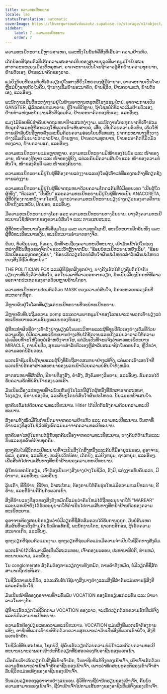 ```yaml
---
title: ຄວາມທະເຍີທະຍານ
locale: lao
statusTranslation: automatic
coverImage: https://lhvmrqwrcowdvduuaukz.supabase.co/storage/v1/object/public/strapi-uploads/small_cover-educacion-fundamental.webp-2d51a7828a2b1309555be27f7e2a61a0.webp
sidebar:
    label: 7. ຄວາມທະເຍີທະຍານ
    order: 7
---
```

ຄວາມທະເຍີທະຍານມີຫຼາຍສາເຫດ, ແລະໜຶ່ງໃນນັ້ນກໍ່ຄືສິ່ງທີ່ເອີ້ນວ່າ ຄວາມຢ້ານກົວ.

ເດັກນ້ອຍທີ່ຖ່ອມຕົວທີ່ເຮັດຄວາມສະອາດເກີບຂອງສຸພາບບຸລຸດທີ່ພາກພູມໃຈໃນສວນສາທາລະນະຂອງເມືອງທີ່ຫລູຫລາ, ອາດຈະກາຍເປັນໂຈນຖ້າລາວຮູ້ສຶກຢ້ານຄວາມທຸກຍາກ, ຢ້ານຕົວເອງ, ຢ້ານອະນາຄົດຂອງລາວ.

ແມ່ຍິງນ້ອຍທີ່ຖ່ອມຕົວທີ່ເຮັດວຽກຢູ່ໃນສາງທີ່ຍິ່ງໃຫຍ່ຂອງຜູ້ມີອໍານາດ, ອາດຈະກາຍເປັນໂຈນຫຼືແມ່ຍິງຂາຍຕົວໃນຄືນ, ຖ້ານາງເລີ່ມຢ້ານອະນາຄົດ, ຢ້ານຊີວິດ, ຢ້ານຄວາມແກ່, ຢ້ານຕົວເອງ, ແລະອື່ນໆ.

ພະນັກງານເສີບທີ່ສະຫງ່າງາມຢູ່ໃນຮ້ານອາຫານຫລູຫລືໂຮງແຮມໃຫຍ່, ອາດຈະກາຍເປັນ GANSTER, ຜູ້ລັກລອບທະນາຄານ, ຫຼືໂຈນທີ່ດີຫຼາຍ, ຖ້າໂຊກບໍ່ດີທີ່ລາວເລີ່ມຢ້ານຕົວເອງ, ຢ້ານຕໍາແໜ່ງພະນັກງານເສີບທີ່ຖ່ອມຕົວ, ຢ້ານອະນາຄົດຂອງຕົນເອງ, ແລະອື່ນໆ.

ແມງໄມ້ນ້ອຍທີ່ບໍ່ສໍາຄັນປາດຖະຫນາທີ່ຈະສະຫງ່າງາມ. ພະນັກງານໂຕະທຸກຍາກທີ່ເຂົ້າຮ່ວມກັບລູກຄ້າແລະຜູ້ທີ່ສະແດງໃຫ້ພວກເຮົາເຫັນສາຍຄໍ, ເສື້ອ, ເກີບດ້ວຍຄວາມອົດທົນ, ເຮັດໃຫ້ການເຄົາລົບນັບຖືຫຼາຍຄັ້ງແລະຍິ້ມດ້ວຍຄວາມອ່ອນໂຍນທີ່ເສແສງ, ປາດຖະຫນາບາງສິ່ງບາງຢ່າງເພີ່ມເຕີມເພາະວ່າລາວຢ້ານ, ຢ້ານຫຼາຍ, ຢ້ານຄວາມທຸກຍາກ, ຢ້ານອະນາຄົດທີ່ມືດມົວຂອງລາວ, ຢ້ານຄວາມແກ່, ແລະອື່ນໆ.

ຄວາມທະເຍີທະຍານແມ່ນຫຼາກຫຼາຍ. ຄວາມທະເຍີທະຍານມີໜ້າຂອງໄພ່ພົນ ແລະ ໜ້າຂອງມານ, ໜ້າຂອງຜູ້ຊາຍ ແລະ ໜ້າຂອງຜູ້ຍິງ, ແຕ່ລະຄົນມີຄວາມສົນໃຈ ແລະ ໜ້າຂອງຄວາມບໍ່ສົນໃຈ, ໜ້າຂອງຄົນດີ ແລະ ໜ້າຂອງຄົນບາບ.

ຄວາມທະເຍີທະຍານມີຢູ່ໃນຜູ້ທີ່ຕ້ອງການແຕ່ງງານແລະຢູ່ໃນຜູ້ເກົ່າແກ່ທີ່ແຂງກະດ້າງທີ່ກຽດຊັງການແຕ່ງງານ.

ຄວາມທະເຍີທະຍານມີຢູ່ໃນຜູ້ທີ່ປາດຖະຫນາດ້ວຍຄວາມໂກດແຄ້ນທີ່ບໍ່ມີຂອບເຂດ "ເປັນຜູ້ໃດຜູ້ໜຶ່ງ", "ຕົວເລກ", "ປີນຂຶ້ນ" ແລະຄວາມທະເຍີທະຍານມີຢູ່ໃນຜູ້ທີ່ກາຍເປັນ ANACORETA, ຜູ້ທີ່ບໍ່ຕ້ອງການຫຍັງຈາກໂລກນີ້, ເພາະວ່າຄວາມທະເຍີທະຍານພຽງຢ່າງດຽວຂອງລາວຄືການເຂົ້າເຖິງສະຫວັນ, ປົດປ່ອຍ, ແລະອື່ນໆ.

ມີຄວາມທະເຍີທະຍານທາງໂລກ ແລະ ຄວາມທະເຍີທະຍານທາງວິນຍານ. ບາງຄັ້ງຄວາມທະເຍີທະຍານໃຊ້ໜ້າກາກຂອງຄວາມບໍ່ສົນໃຈ ແລະ ການເສຍສະລະ.

ຜູ້ທີ່ບໍ່ທະເຍີທະຍານໂລກທີ່ເສື່ອມໂຊມ ແລະ ຄວາມທຸກໂຊກນີ້, ທະເຍີທະຍານອີກອັນໜຶ່ງ ແລະ ຜູ້ທີ່ບໍ່ທະເຍີທະຍານເງິນ, ທະເຍີທະຍານອຳນາດທາງຈິດ.

ຂ້ອຍ, ຕົວຂ້ອຍເອງ, ຕົວເອງ, ຮັກທີ່ຈະເຊື່ອງຄວາມທະເຍີທະຍານ, ເອົາມັນເຂົ້າໄປໃນຊ່ອງຫວ່າງທີ່ລັບທີ່ສຸດຂອງຈິດໃຈ ແລະເວົ້າຫຼັງຈາກນັ້ນ: "ຂ້ອຍບໍ່ທະເຍີທະຍານຫຍັງເລີຍ", "ຂ້ອຍຮັກເພື່ອນມະນຸດຂອງຂ້ອຍ", "ຂ້ອຍເຮັດວຽກໂດຍບໍ່ສົນໃຈຜົນປະໂຫຍດສໍາລັບຜົນປະໂຫຍດຂອງສິ່ງມີຊີວິດທັງຫມົດ."

THE POLITICIAN FOX ແລະຜູ້ທີ່ຮູ້ທຸກສິ່ງທຸກຢ່າງ, ບາງຄັ້ງເຮັດໃຫ້ຝູງຊົນຕົກໃຈກັບວຽກງານທີ່ເບິ່ງຄືວ່າບໍ່ສົນໃຈ, ແຕ່ໃນເວລາທີ່ລາວອອກຈາກວຽກ, ມັນເປັນເລື່ອງປົກກະຕິທີ່ລາວອອກຈາກປະເທດຂອງລາວດ້ວຍຫຼາຍລ້ານໂດລາ.

ຄວາມທະເຍີທະຍານປອມຕົວດ້ວຍ MASK ຂອງຄວາມບໍ່ສົນໃຈ, ມັກຈະຫລອກລວງຄົນທີ່ສະຫລາດທີ່ສຸດ.

ມີຫຼາຍຄົນຢູ່ໃນໂລກທີ່ພຽງແຕ່ທະເຍີທະຍານທີ່ຈະບໍ່ທະເຍີທະຍານ.

ມີຫຼາຍຄົນທີ່ປະຖິ້ມຄວາມ pomp ແລະຄວາມພາກພູມໃຈຂອງໂລກເພາະວ່າພວກເຂົາພຽງແຕ່ທະເຍີທະຍານຄວາມສົມບູນແບບຂອງຕົນເອງ.

ຜູ້ທີ່ກະທໍາຜິດທີ່ຍ່າງເຂົ່າລົງຢ່າງພຽງພໍໃນພຣະວິຫານແລະຜູ້ທີ່ທຸບຕີຕົວເອງຢ່າງເຕັມທີ່ດ້ວຍຄວາມເຊື່ອ, ບໍ່ມີຄວາມທະເຍີທະຍານຢ່າງເຫັນໄດ້ຊັດເຈນແລະເຖິງແມ່ນວ່າລາວໃຫ້ຄວາມຟุ่มເຟືອຍທີ່ຈະໃຫ້ໂດຍບໍ່ເອົາຫຍັງຈາກໃຜ, ແຕ່ມັນເປັນທີ່ຈະແຈ້ງວ່າລາວທະເຍີທະຍານ MIRACLE, ການປິ່ນປົວ, ສຸຂະພາບສໍາລັບຕົວເອງຫຼືສໍາລັບສະມາຊິກໃນຄອບຄົວ, ຫຼືດີກວ່າ, ຄວາມລອດນິລັນດອນ.

ພວກເຮົາຊົມເຊີຍຜູ້ຊາຍແລະຜູ້ຍິງທີ່ນັບຖືສາດສະຫນາຢ່າງແທ້ຈິງ, ແຕ່ພວກເຮົາເສຍໃຈທີ່ພວກເຂົາບໍ່ຮັກສາສາດສະຫນາຂອງພວກເຂົາດ້ວຍຄວາມບໍ່ສົນໃຈທັງຫມົດ.

ສາດສະຫນາທີ່ສັກສິດ, ນິກາຍທີ່ສູງສົ່ງ, ຄໍາສັ່ງ, ສັງຄົມທາງວິນຍານ, ແລະອື່ນໆ. ສົມຄວນໄດ້ຮັບຄວາມຮັກທີ່ບໍ່ສົນໃຈຂອງພວກເຮົາ.

ມັນເປັນເລື່ອງແປກຫຼາຍທີ່ຈະພົບເຫັນຢູ່ໃນໂລກນີ້ຜູ້ໃດຜູ້ຫນຶ່ງທີ່ຮັກສາສາດສະຫນາ, ໂຮງຮຽນ, ນິກາຍຂອງຕົນ, ແລະອື່ນໆໂດຍບໍ່ສົນໃຈຜົນປະໂຫຍດ. ນັ້ນແມ່ນຫນ້າເສຍໃຈ.

ທຸກຄົນເຕັມໄປດ້ວຍຄວາມທະເຍີທະຍານ. Hitler ໄດ້ເປີດຕົວສົງຄາມດ້ວຍຄວາມທະເຍີທະຍານ.

ສົງຄາມທັງໝົດມີຕົ້ນກຳເນີດມາຈາກຄວາມຢ້ານກົວ ແລະ ຄວາມທະເຍີທະຍານ. ບັນຫາທີ່ຮ້າຍແຮງທີ່ສຸດໃນຊີວິດທັງໝົດແມ່ນມາຈາກຄວາມທະເຍີທະຍານ.

ທຸກຄົນອາໄສຢູ່ໃນການຕໍ່ສູ້ກັບທຸກຄົນເນື່ອງຈາກຄວາມທະເຍີທະຍານ, ບາງຄົນຕໍ່ຕ້ານກັນແລະກັນແລະທຸກຄົນຕໍ່ຕ້ານທຸກຄົນ.

ທຸກໆຄົນໃນຊີວິດທະເຍີທະຍານທີ່ຈະເປັນສິ່ງໃດສິ່ງຫນຶ່ງແລະຄົນທີ່ມີອາຍຸແນ່ນອນ, ຄູອາຈານ, ພໍ່ແມ່, ຄູສອນ, ແລະອື່ນໆ. ກະຕຸ້ນເດັກນ້ອຍ, ເດັກຍິງ, ແມ່ຍິງຫນຸ່ມ, ຊາວຫນຸ່ມ, ແລະອື່ນໆ. ເພື່ອສືບຕໍ່ໄປຕາມເສັ້ນທາງທີ່ຫນ້າຢ້ານຂອງຄວາມທະເຍີທະຍານ.

ຜູ້ໃຫຍ່ບອກນັກຮຽນ, ເຈົ້າຕ້ອງເປັນບາງສິ່ງບາງຢ່າງໃນຊີວິດ, ຮັ່ງມີ, ແຕ່ງງານກັບຄົນລວຍ, ມີອໍານາດ, ແລະອື່ນໆ. ແລະອື່ນໆ.

ລຸ້ນເກົ່າ, ທີ່ຂີ້ຮ້າຍ, ຂີ້ຮ້າຍ, ລ້າສະໄຫມ, ຕ້ອງການໃຫ້ຄົນຮຸ່ນໃຫມ່ມີຄວາມທະເຍີທະຍານ, ຂີ້ຮ້າຍ, ແລະຂີ້ຮ້າຍຄືກັນກັບພວກເຂົາ.

ສິ່ງທີ່ຮ້າຍແຮງທີ່ສຸດຂອງສິ່ງທັງຫມົດນີ້ແມ່ນວ່າຄົນໃຫມ່ໄດ້ຖືກອະນຸຍາດໃຫ້ "MAREAR" ແລະພວກເຂົາຍັງໄດ້ຮັບອະນຸຍາດໃຫ້ດໍາເນີນໄປຕາມເສັ້ນທາງທີ່ຫນ້າຢ້ານກົວຂອງຄວາມທະເຍີທະຍານ.

ຄູອາຈານຕ້ອງສອນນັກຮຽນວ່າບໍ່ມີວຽກທີ່ຊື່ສັດສົມຄວນໄດ້ຮັບການດູຖູກ, ມັນບໍ່ສົມເຫດສົມຜົນທີ່ຈະເບິ່ງຂ້າມຄົນຂັບລົດແທັກຊີ່, ພະນັກງານໂຕະ, ຊາວກະສິກອນ, ຜູ້ເຮັດຄວາມສະອາດເກີບ, ແລະອື່ນໆ.

ທຸກໆວຽກທີ່ຖ່ອມຕົວແມ່ນງາມ. ທຸກໆວຽກທີ່ຖ່ອມຕົວແມ່ນມີຄວາມຈໍາເປັນໃນຊີວິດທາງສັງຄົມ.

ພວກເຮົາບໍ່ໄດ້ເກີດມາເພື່ອເປັນວິສະວະກອນ, ເຈົ້າຄອງນະຄອນ, ປະທານາທິບໍດີ, ທ່ານຫມໍ, ທະນາຍຄວາມ, ແລະອື່ນໆ.

ໃນ conglomerate ສັງຄົມຕ້ອງການວຽກງານທັງຫມົດ, ການຄ້າທັງຫມົດ, ບໍ່ມີວຽກທີ່ຊື່ສັດສາມາດຖືກປະຕິເສດ.

ໃນຊີວິດການປະຕິບັດ, ແຕ່ລະຄົນຮັບໃຊ້ບາງສິ່ງບາງຢ່າງແລະສິ່ງທີ່ສໍາຄັນແມ່ນການຮູ້ສິ່ງທີ່ແຕ່ລະຄົນຮັບໃຊ້.

ມັນເປັນໜ້າທີ່ຂອງຄູອາຈານທີ່ຈະຄົ້ນພົບ VOCATION ຂອງນັກຮຽນແຕ່ລະຄົນ ແລະ ນຳພາລາວໃນທາງນັ້ນ.

ຜູ້ທີ່ຈະເຮັດວຽກໃນຊີວິດຕາມ VOCATION ຂອງລາວ, ຈະເຮັດວຽກດ້ວຍຄວາມຮັກທີ່ແທ້ຈິງແລະບໍ່ມີຄວາມທະເຍີທະຍານ.

ຄວາມຮັກຕ້ອງປ່ຽນແທນຄວາມທະເຍີທະຍານ. VOCATION ແມ່ນສິ່ງທີ່ພວກເຮົາຕ້ອງການແທ້ໆ, ອາຊີບທີ່ພວກເຮົາປະຕິບັດດ້ວຍຄວາມສຸກເພາະວ່າມັນເປັນສິ່ງທີ່ພວກເຮົາພໍໃຈ, ສິ່ງທີ່ພວກເຮົາຮັກ.

ໃນຊີວິດທີ່ທັນສະໄຫມ, ໂຊກບໍ່ດີ, ຜູ້ຄົນເຮັດວຽກດ້ວຍຄວາມບໍ່ພໍໃຈແລະດ້ວຍຄວາມທະເຍີທະຍານເພາະວ່າພວກເຂົາປະຕິບັດວຽກທີ່ບໍ່ສອດຄ່ອງກັບອາຊີບຂອງພວກເຂົາ.

ເມື່ອຄົນເຮົາເຮັດວຽກໃນສິ່ງທີ່ເຂົາເຈົ້າມັກ, ໃນອາຊີບທີ່ແທ້ຈິງຂອງເຂົາເຈົ້າ, ເຂົາເຈົ້າເຮັດດ້ວຍຄວາມຮັກເພາະວ່າເຂົາເຈົ້າຮັກອາຊີບຂອງເຂົາເຈົ້າ, ເພາະວ່າທັດສະນະຄະຕິຂອງເຂົາເຈົ້າສໍາລັບຊີວິດແມ່ນແທ້ໆຂອງອາຊີບຂອງເຂົາເຈົ້າ.

ນັ້ນແມ່ນວຽກຂອງຄູອາຈານຢ່າງແນ່ນອນ. ຮູ້ວິທີການຊີ້ນໍານັກຮຽນຂອງເຂົາເຈົ້າ, ຄົ້ນພົບຄວາມສາມາດຂອງເຂົາເຈົ້າ, ຊີ້ນໍາເຂົາເຈົ້າໄປຕາມເສັ້ນທາງຂອງອາຊີບທີ່ແທ້ຈິງຂອງເຂົາເຈົ້າ.

